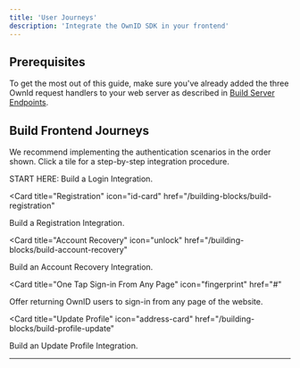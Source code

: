 ```yaml
---
title: 'User Journeys'
description: 'Integrate the OwnID SDK in your frontend'
---
```


## Prerequisites
To get the most out of this guide, make sure you've already added the three OwnId request handlers to your web server as described in [Build Server Endpoints](/building-blocks/build-server-endpoints).

## Build Frontend Journeys

We recommend implementing the authentication scenarios in the order shown. Click a tile for a step-by-step integration procedure.

<CardGroup>

<Card title="Login" icon="user" href="/building-blocks/build-login">
START HERE: Build a Login Integration.
</Card>

<Card
  title="Registration"
  icon="id-card"
  href="/building-blocks/build-registration"
>
Build a Registration Integration.

</Card>

<Card
  title="Account Recovery"
  icon="unlock"
  href="/building-blocks/build-account-recovery"
>
Build an Account Recovery Integration. 

</Card>

<Card
  title="One Tap Sign-in From Any Page"
  icon="fingerprint"
  href="#"
>
Offer returning OwnID users to sign-in from any page of the website.         

</Card>

<Card
  title="Update Profile"
  icon="address-card"
  href="/building-blocks/build-profile-update"
>
Build an Update Profile Integration. 

</Card>



</CardGroup>

---

